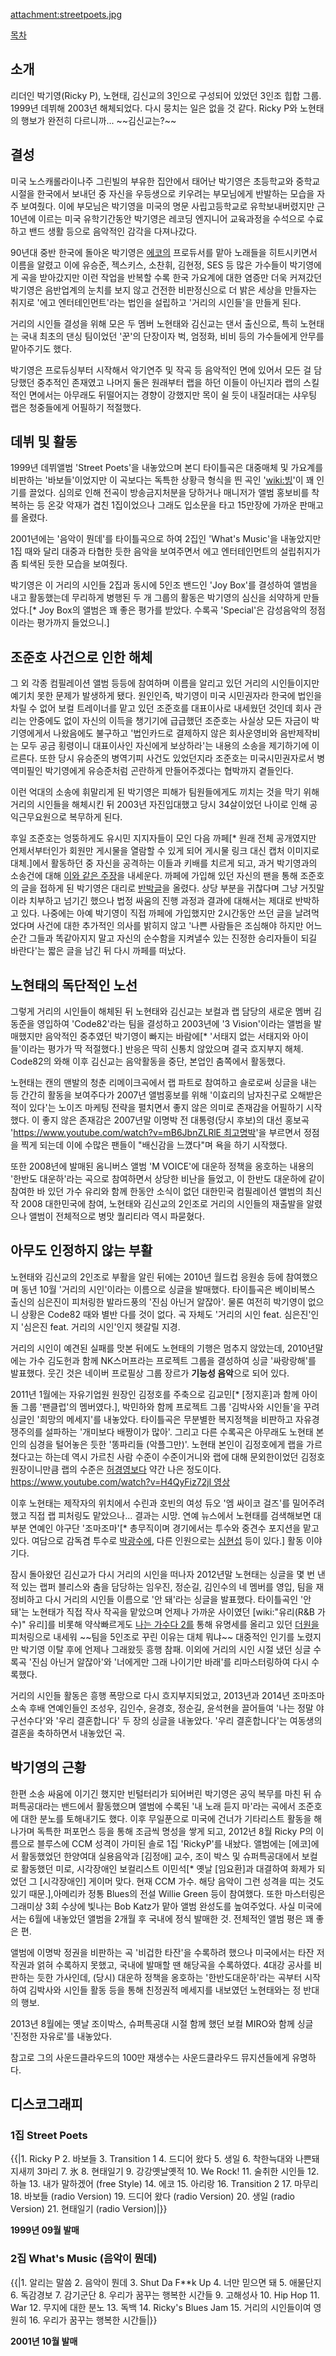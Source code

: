 attachment:streetpoets.jpg

[[목차]]

== 소개 ==
리더인 박기영(Ricky P), 노현태, 김신교의 3인으로 구성되어 있었던 3인조 힙합 그룹. 1999년 데뷔해 2003년 해체되었다. 다시 뭉치는 일은 없을 것 같다. Ricky P와 노현태의 행보가 완전히 다르니까... ~~김신교는?~~

== 결성 ==
미국 노스캐롤라이나주 그린빌의 부유한 집안에서 태어난 박기영은 초등학교와 중학교 시절을 한국에서 보내던 중 자신을 우등생으로 키우려는 부모님에게 반발하는 모습을 자주 보여줬다. 이에 부모님은 박기영을 미국의 명문 사립고등학교로 유학보내버렸지만 근 10년에 이르는 미국 유학기간동안 박기영은 레코딩 엔지니어 교육과정을 수석으로 수료하고 밴드 생활 등으로 음악적인 감각을 다져나갔다.

90년대 중반 한국에 돌아온 박기영은 [[에코]]의 프로듀서를 맡아 노래들을 히트시키면서 이름을 알렸고 이에 유승준, 젝스키스, 소찬휘, 김현정, SES 등 많은 가수들이 박기영에게 곡을 받아갔지만 이런 작업을 반복할 수록 한국 가요계에 대한 염증만 더욱 커져갔던 박기영은 음반업계의 눈치를 보지 않고 건전한 비판정신으로 더 밝은 세상을 만들자는 취지로 '에고 엔터테인먼트'라는 법인을 설립하고 '거리의 시인들'을 만들게 된다.

거리의 시인들 결성을 위해 모은 두 멤버 노현태와 김신교는 댄서 출신으로, 특히 노현태는 국내 최초의 댄싱 팀이었던 '꾼'의 단장이자 벅, 엄정화, 비비 등의 가수들에게 안무를 맡아주기도 했다.

박기영은 프로듀싱부터 시작해서 악기연주 및 작곡 등 음악적인 면에 있어서 모든 걸 담당했던 중추적인 존재였고 나머지 둘은 원래부터 랩을 하던 이들이 아닌지라 랩의 스킬적인 면에서는 아무래도 뒤떨어지는 경향이 강했지만 목이 쉴 듯이 내질러대는 샤우팅 랩은 청중들에게 어필하기 적절했다.

== 데뷔 및 활동 ==
1999년 데뷔앨범 'Street Poets'을 내놓았으며 본디 타이틀곡은 대중매체 및 가요계를 비판하는 '바보들'이었지만 이 곡보다는 독특한 상황극 형식을 띈 곡인 '[[wiki:빙]]'이 꽤 인기를 끌었다. 심의로 인해 전곡이 방송금지처분을 당하거나 매니저가 앨범 홍보비를 착복하는 등 온갖 악재가 겹친 1집이었으나 그래도 입소문을 타고 15만장에 가까운 판매고를 올렸다.

2001년에는 '음악이 뭔데'를 타이틀곡으로 하여 2집인 'What's Music'을 내놓았지만 1집 때와 달리 대중과 타협한 듯한 음악을 보여주면서 에고 엔터테인먼트의 설립취지가 좀 퇴색된 듯한 모습을 보여줬다.

박기영은 이 거리의 시인들 2집과 동시에 5인조 밴드인 'Joy Box'를 결성하여 앨범을 내고 활동했는데 무리하게 병행된 두 개 그룹의 활동은 박기영의 심신을 쇠약하게 만들었다.[* Joy Box의 앨범은 꽤 좋은 평가를 받았다. 수록곡 'Special'은 감성음악의 정점이라는 평가까지 들었으니.]
== 조준호 사건으로 인한 해체 ==
그 외 각종 컴필레이션 앨범 등등에 참여하며 이름을 알리고 있던 거리의 시인들이지만 예기치 못한 문제가 발생하게 됐다. 원인인즉, 박기영이 미국 시민권자라 한국에 법인을 차릴 수 없어 보컬 트레이너를 맡고 있던 조준호를 대표이사로 내세웠던 것인데 회사 관리는 안중에도 없이 자신의 이득을 챙기기에 급급했던 조준호는 사실상 모든 자금이 박기영에게서 나왔음에도 불구하고 '법인카드로 결제하지 않은 회사운영비와 음반제작비는 모두 공금 횡령이니 대표이사인 자신에게 보상하라'는 내용의 소송을 제기하기에 이르른다. 또한 당시 유승준의 병역기피 사건도 있었던지라 조준호는 미국시민권자로서 병역미필인 박기영에게 유승준처럼 곤란하게 만들어주겠다는 협박까지 곁들인다.

이런 억대의 소송에 휘말리게 된 박기영은 피해가 팀원들에게도 끼치는 것을 막기 위해 거리의 시인들을 해체시킨 뒤 2003년  자진입대했고 당시 34살이었던 나이로 인해 공익근무요원으로 복무하게 된다.

후일 조준호는 엉뚱하게도 유시민 지지자들이 모인 다음 까페[* 원래 전체 공개였지만 언제서부터인가 회원만 게시물을 열람할 수 있게 되어 게시물 링크 대신 캡처 이미지로 대체.]에서 활동하던 중 자신을 공격하는 이들과 키배를 치르게 되고, 과거 박기영과의 소송건에 대해 [http://img2.ruliweb.daum.net/mypi/gup/a/271/9/o/8944042040.jpg 이와 같은 주장]을 내세운다. 까페에 가입해 있던 자신의 팬을 통해 조준호의 글을 접하게 된 박기영은 대리로 [http://img2.ruliweb.daum.net/mypi/gup/a/271/9/o/8944042051.jpg 반박글]을 올렸다. 상당 부분을 귀찮다며 그냥 거짓말이라 치부하고 넘기긴 했으나 법정 싸움의 진행 과정과 결과에 대해서는 제대로 반박하고 있다. 나중에는 아예 박기영이 직접 까페에 가입했지만 2시간동안 쓰던 글을 날려먹었다며 사건에 대한 추가적인 의사를 밝히지 않고 '나쁜 사람들은 조심해야 하지만 어느 순간 그들과 똑같아지지 말고 자신의 순수함을 지켜낼수 있는 진정한 승리자들이 되길 바란다'는 짧은 글을 남긴 뒤 다시 까페를 떠났다.

== 노현태의 독단적인 노선 ==
그렇게 거리의 시인들이 해체된 뒤 노현태와 김신교는 보컬과 랩 담당의 새로운 멤버 김동준을 영입하여 'Code82'라는 팀을 결성하고 2003년에 '3 Vision'이라는 앨범을 발매했지만 음악적인 중추였던 박기영이 빠지는 바람에[* '서태지 없는 서태지와 아이들'이라는 평가가 딱 적절했다.] 반응은 딱히 신통치 않았으며 결국 흐지부지 해체. Code82의 와해 이후 김신교는 음악활동을 중단, 본업인 춤쪽에서 활동했다.

노현태는 캔의 맨발의 청춘 리메이크곡에서 랩 파트로 참여하고 솔로로써 싱글을 내는 등 간간히 활동을 보여주다가 2007년 앨범홍보를 위해 '이효리의 남자친구로 오해받은 적이 있다'는 노이즈 마케팅 전략을 펼치면서 좋지 않은 의미로 존재감을 어필하기 시작했다. 이 좋지 않은 존재감은 2007년말 이명박 전 대통령(당시 후보)의 대선 홍보곡 '[[https://www.youtube.com/watch?v=mB6JbnZLRlE 최고명박]]'을 부르면서 정점을 찍게 되는데 이에 수많은 팬들이 "배신감을 느꼈다"며 욕을 하기 시작했다.

또한 2008년에 발매된 옴니버스 앨범 'M VOICE'에 대운하 정책을 옹호하는 내용의 '한반도 대운하'라는 곡으로 참여하면서 상당한 비난을 들었고, 이 한반도 대운하에 같이 참여한 바 있던 가수 유리와 함께 한동안 소식이 없던 대한민국 컴필레이션 앨범의 최신작 2008 대한민국에 참여, 노현태와 김신교의 2인조로 거리의 시인들의 재출발을 알렸으나 앨범이 전체적으로 병맛 퀄리티라 역시 파묻혔다.

== 아무도 인정하지 않는 부활 ==
노현태와 김신교의 2인조로 부활을 알린 뒤에는 2010년 월드컵 응원송 등에 참여했으며 동년 10월 '거리의 시인'이라는 이름으로 싱글을 발매했다. 타이틀곡은 베이비복스 출신의 심은진이 피처링한 발라드풍의 '진심 아닌거 알잖아'. 물론 여전히 박기영이 없으니 상황은 Code82 때와 별반 다를 것이 없다. 곡 자체도 '거리의 시인 feat. 심은진'인지 '심은진 feat. 거리의 시인'인지 헷갈릴 지경.

거리의 시인이 예견된 실패를 맛본 뒤에도 노현태의 기행은 멈추지 않았는데, 2010년말에는 가수 김도헌과 함께 NK스머프라는 프로젝트 그룹을 결성하여 싱글 '싸랑랑해'를 발표했다. 웃긴 것은 네이버 프로필상 그룹 장르가 '''기능성 음악'''으로 되어 있다.

2011년 1월에는 자유기업원 원장인 김정호를 주축으로 김교민[* [정지훈]과 함께 아이돌 그룹 '팬클럽'의 멤버였다.], 박민하와 함께 프로젝트 그룹 '김박사와 시인들'을 꾸려 싱글인 '희망의 메세지'를 내놓았다. 타이틀곡은 무분별한 복지정책을 비판하고 자유경쟁주의를 설파하는 '개미보다 배짱이가 많아'. 그리고 다른 수록곡은 아무래도 노현태 본인의 심경을 털어놓은 듯한 '똥파리들 (악플그만)'. 노현태 본인이 김정호에게 랩을 가르쳤다고는 하는데 역시 가르친 사람 수준이 수준이거니와 랩에 대해 문외한이었던 김정호 원장이니만큼 랩의 수준은 [[허경영]]보다 약간 나은 정도이다. [[https://www.youtube.com/watch?v=H4QyFiz72jI 영상]]

이후 노현태는 제작자의 위치에서 수린과 호빈의 여성 듀오 '엠 싸이코 걸즈'를 밀어주려 했고 직접 랩 피처링도 맡았으나... 결과는 시망. 연예 뉴스에서 노현태를 검색해보면 대부분 연예인 야구단 '조마조마'[* 총무직이며 경기에서는 투수와 중견수 포지션을 맡고 있다. 여담으로 감독겸 투수로 [[박광수]]에, 다른 인원으로는 [[심현섭]] 등이 있다.] 활동 이야기다.

잠시 돌아왔던 김신교가 다시 거리의 시인을 떠나자 2012년말 노현태는 싱글을 몇 번 낸 적 있는 랩퍼 블리스와 춤을 담당하는 임우진, 정순길, 김인수의 네 멤버를 영입, 팀을 재정비하고 다시 거리의 시인들 이름으로 '안 돼'라는 싱글을 발표했다. 타이틀곡인 '안 돼'는 노현태가 직접 작사 작곡을 맡았으며 언제나 가까운 사이였던 [wiki:"유리(R&B 가수)" 유리]를 비롯해 약삭빠르게도 [[나는 가수다 2]]를 통해 유명세를 올리고 있던 [[더원]]을 피처링으로 내세워 ~~팀을 5인조로 꾸린 이유는 대체 뭐냐~~ 대중적인 인기를 노렸지만 박기영 이탈 후에 언제나 그래왔듯 흥행 참패. 이외에 거리의 시인 시절 냈던 싱글 수록곡 '진심 아닌거 알잖아'와 '너에게만 그래 나이기만 바래'를 리마스터링하여 다시 수록했다.

거리의 시인들 활동은 흥행 폭망으로 다시 흐지부지되었고, 2013년과 2014년 조마조마 소속 후배 연예인들인 조성우, 김인수, 윤경호, 정순길, 윤석현을 끌어들여 '나는 정말 야구선수다'와 '우리 결혼합니다' 두 장의 싱글을 내놓았다. '우리 결혼합니다'는 여동생의 결혼을 축하하면서 내놓았던 곡.
== 박기영의 근황 ==
한편 소송 싸움에 이기긴 했지만 빈털터리가 되어버린 박기영은 공익 복무를 마친 뒤 슈퍼특공대라는 밴드에서 활동했으며 앨범에 수록된 '내 노래 듣지 마'라는 곡에서 조준호에 대한 분노를 토해내기도 했다. 이후 무일푼으로 미국에 건너가 기타리스트 활동을 해나가며 독특한 퍼포먼스 등을 통해 조금씩 명성을 쌓게 되고, 2012년 8월 Ricky P의 이름으로 블루스에 CCM 성격이 가미된 솔로 1집 'RickyP'를 내놨다. 앨범에는 [에코]에서 활동했었던 한양여대 실용음악과 [김정애] 교수, 조이 박스 및 슈퍼특공대에서 보컬로 활동했던 미로, 시각장애인 보컬리스트 이민석[* 옛날 [임요환]과 대결하여 화제가 되었던 그 [시각장애인] 게이머 맞다. 현재 CCM 가수. 해당 음악이 그런 성격을 띠는 것도 있기 때문.],아메리카 정통 Blues의 전설 Willie Green 등이 참여했다. 또한 마스터링은 그래미상 3회 수상에 빛나는 Bob Katz가 맡아 앨범 완성도를 높여주었다. 사실 미국에서는 6월에 내놓았던 앨범을 2개월 후 국내에 정식 발매한 것. 전체적인 앨범 평은 꽤 좋은 편.

앨범에 이명박 정권을 비판하는 곡 '비겁한 타잔'을 수록하려 했으나 미국에서는 타잔 저작권과 얽혀 수록하지 못했고, 국내에 발매할 땐 해당곡을 수록하였다. 4대강 공사를 비판하는 듯한 가사인데, (당시) 대운하 정책을 옹호하는 '한반도대운하'라는 곡부터 시작하여 김박사와 시인들 활동 등을 통해 친정권적 메세지를 내보였던 노현태와는 정 반대의 행보.

2013년 8월에는 옛날 조이박스, 슈퍼특공대 시절 함께 했던 보컬 MIRO와 함께 싱글 '진정한 자유로'를 내놓았다.

참고로 그의 사운드클라우드의 100만 재생수는 사운드클라우드 뮤지션들에게 유명하다.

== 디스코그래피 ==
=== 1집 Street Poets ===
{{|1. Ricky P
2. 바보들
3. Transition 1
4. 드디어 왔다
5. 생일
6. 착한늑대와 나쁜돼지새끼 3마리
7. 氷
8. 현태일기
9. 강강옛날옛적
10. We Rock!
11. 술취한 시인들
12. 하늘
13. 내가 말하겠어 (free Style)
14. 에코
15. 아리랑
16. Transition 2
17. 마무리
18. 바보들 (radio Version)
19. 드디어 왔다 (radio Version)
20. 생일 (radio Version)
21. 현태일기 (radio Version)|}}

'''1999년 09월 발매'''

=== 2집 What's Music (음악이 뭔데) ===
{{|1. 알리는 말씀
2. 음악이 뭔데
3. Shut Da F**k Up
4. 너만 믿으면 돼
5. 애물단지
6. 독감경보
7. 감기군단
8. 우리가 꿈꾸는 행복한 시간들
9. 고해성사
10. Hip Hop
11. War
12. 무지에 대한 분노
13. 독백
14. Ricky's Blues Jam
15. 거리의 시인들이여 영원히
16. 우리가 꿈꾸는 행복한 시간들|}}

'''2001년 10월 발매'''
